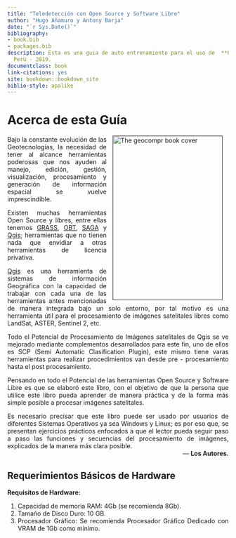 ```yaml
--- 
title: "Teledetección con Open Source y Software Libre"
author: "Hugo Añamuro y Antony Barja"
date: "`r Sys.Date()`"
bibliography:
- book.bib
- packages.bib
description: Esta es una guia de auto entrenamiento para el uso de  **Qgis en el procesamiento digital de imagenes satelitales libres**
  Perú - 2019.
documentclass: book
link-citations: yes
site: bookdown::bookdown_site
biblio-style: apalike
---
```


# Acerca de esta Guía{-}
<a href=""><img src="img/portada.png" width="250" height="375" alt="The geocompr book cover" align="right" style="margin: 0 1em 0 1em" /></a>

<div style="text-align: justify"> Bajo la constante evolución de las Geotecnologías, la necesidad de tener al alcance herramientas poderosas que nos ayuden al manejo, edición, gestión, visualización, procesamiento y generación de información espacial se vuelve imprescindible.

Existen muchas herramientas Open Source  y libres, entre ellas tenemos [GRASS](https://grass.osgeo.org/), [OBT](https://www.orfeo-toolbox.org/), [SAGA](http://www.saga-gis.org/en/index.html) y [Qgis](https://qgis.org/es/site/); herramientas  que no tienen nada que envidiar a otras herramientas de licencia privativa.

[Qgis](https://qgis.org/es/site/) es una herramienta de sistemas de información Geográfica con la capacidad de trabajar con cada una de las herramientas antes mencionadas de manera integrada bajo un solo entorno, por tal motivo es una herramienta útil para el procesamiento de imágenes satelitales libres como  LandSat, ASTER, Sentinel 2, etc.

Todo el Potencial de Procesamiento de Imágenes satelitales de Qgis se ve mejorado mediante complementos desarrollados para este fin, uno de ellos es SCP (Semi Automatic Clasification Plugin), este mismo tiene varas herramientas para realizar procedimientos van desde  pre - procesamiento hasta el post procesamiento.

Pensando en todo el Potencial de las herramientas Open Source y Software Libre es que se elaboró este libro, con el objetivo de que  la persona que utilice este libro pueda aprender de manera práctica y de la forma más simple posible a procesar imágenes satelitales.

Es necesario precisar que este libro puede ser usado por usuarios de diferentes Sistemas Operativos ya sea Windows y Linux; es por eso que, se presentan ejercicios prácticos enfocados a que el lector pueda seguir paso a paso las funciones y secuencias del procesamiento de imágenes, explicados de la manera más clara posible. <div/> 

<div style="text-align: right"> --- **Los Autores.** <div/>

<div style="text-align: justify">
## Requerimientos Básicos de Hardware {-}

**Requisitos de Hardware:**

1. Capacidad de memoria RAM: 4Gb (se recomienda 8Gb).
2. Tamaño de Disco Duro: 10 GB.
3. Procesador Gráfico: Se recomienda Procesador Gráfico Dedicado con VRAM de 1Gb como mínimo.

<div/>
